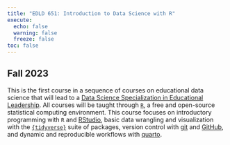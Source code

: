 ```yaml
---
title: "EDLD 651: Introduction to Data Science with R"
execute: 
  echo: false
  warning: false
  freeze: false
toc: false
---
```


## Fall 2023

This is the first course in a sequence of courses on educational data science that will lead to a [Data Science Specialization in Educational Leadership](https://education.uoregon.edu/data-science-specialization-educational-leadership). All courses will be taught through [`R`](https://cran.r-project.org/), a free and open-source statistical computing environment. This course focuses on introductory programming with `R` and [RStudio](https://posit.co/products/open-source/rstudio/), basic data wrangling and visualization with the [`{tidyverse}`](https://www.tidyverse.org/) suite of packages, version control with [git](https://git-scm.com/) and [GitHub](https://github.com/), and dynamic and reproducible workflows with [quarto](https://quarto.org/).


